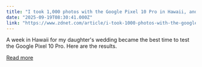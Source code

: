 ```yaml
---
title: "I took 1,000 photos with the Google Pixel 10 Pro in Hawaii, and it made me emotional"
date: "2025-09-19T08:30:41.000Z"
link: "https://www.zdnet.com/article/i-took-1000-photos-with-the-google-pixel-10-pro-in-hawaii-and-it-made-me-emotional/"
---
```


A week in Hawaii for my daughter's wedding became the best time to test the Google Pixel 10 Pro. Here are the results.

[Read more](https://www.zdnet.com/article/i-took-1000-photos-with-the-google-pixel-10-pro-in-hawaii-and-it-made-me-emotional/)
